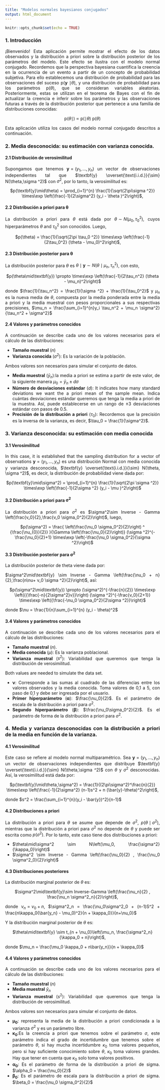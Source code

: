 ```yaml
---
title: "Modelos normales bayesianos conjugados"
output: html_document
---
```


<style>
body {
text-align: justify}
</style>

```r
knitr::opts_chunk$set(echo = TRUE)
```

### 1. Introducción

¡Bienvenido! Esta aplicación permite mostrar el efecto de los datos observados y la distribución a priori sobre la distribución posterior de los parámetros del modelo. Este efecto se ilustra con el modelo normal conjugado.
Recordemos que la perspectiva bayesiana cuantifica la creencia en la ocurrencia de un evento a partir de un concepto de probabilidad subjetiva. Para ello establecemos una distribución de probabilidad para las observaciones del suceso p(**y** $\mid\theta$), y una distribución de probabilidad para los parámetros p($\theta$), que se consideran variables aleatorias. 
Posteriormente, estas se utilizan en el teorema de Bayes con el fin de actualizar la creencia e inferir sobre los parámetros y las observaciones futuras a través de la distribución posterior que pertenece a una familia de distribuciones conocidas:

<center>
p($\theta\mid$\textbf{y}) $\propto$ p(\textbf{y}$\mid\theta$) p($\theta$) 
</center>


Esta aplicación utiliza los casos del modelo normal conjugado descritos a continuación.

### 2. Media desconocida: su estimación con varianza conocida.

#### **2.1 Distribución de verosimilitud**

Supongamos que tenemos $\textbf{y} =(y_1,…,y_n )$ un vector de observaciones independientes tal que $\textbf{y} \overset{\text{i.i.d.}}{\sim} N(\theta,\sigma ^2)$ con $\sigma^2$, por lo tanto, la verosimilitud es:

<center>
 $p(\textbf{y}\mid\theta) = \prod_{i=1}^{n} \frac{1}{\sqrt{2\pi\sigma ^2}} \times\exp \left(\frac{-1}{2\sigma^2} (y_i - \theta )^2\right)$,
 </center>
 
#### **2.2 Distribución a priori para** $\boldsymbol{\theta}$

La distribución a priori para $\theta$ está dada por $\theta\sim N(\mu_0,\tau_0 ^2)$, cuyos hiperparámetros $\theta$ and $\tau_0^2$  son conocidos. Luego, 

<center>
    $p(\theta) = \frac{1}{\sqrt{2\pi \tau_0 ^2}} \times\exp \left(\frac{-1}{2\tau_0^2} (\theta - \mu_0)^2\right)$, 
    </center>
    
#### **2.3 Distribución posterior para** $\boldsymbol{\theta}$

La distribución posterior para $\theta$ es $\theta\mid\textbf{y} \sim N(\theta \mid \mu_n,\tau_n ^2 )$, con esto,

<center>
   $p(\theta\mid\textbf{y}) \propto \times\exp \left(\frac{-1}{2\tau_n^2} (\theta - \mu_n)^2\right)$
</center>

donde $\frac{1}{\tau_n^2} = \frac{1}{\sigma ^2} + \frac{1}{\tau_0^2}$ y
$\mu_n$ es la nueva media de $\theta$, compuesta por la media ponderada entre la media a priori y la media muestral con pesos proporcionales a sus respectivas precisiones,
$\mu_n = \frac{\sum_{i=1}^{n}y_i \tau_n^2 + \mu_n \sigma^2}{\tau_n^2 + \sigma^2}$ 


#### **2.4 Valores y parámetros conocidos**

A continuación se describe cada uno de los valores necesarios para el cálculo de las distribuciones:

 * **Tamaño muestral** ($n$)
 * **Varianza conocida** ($\sigma ^2$): Es la variación de la población.
 
Ambos valores son necesarios para simular el conjunto de datos.

* **Media muestral** ($\bar{y}_n$):la media a priori se estima a partir de este valor, de la siguiente manera $\mu_0 = \bar{y}_n \pm d\sigma$
* **Número de desviaciones estándar** ($d$): It indicates how many standard deviations we want the a priori mean of the sample mean. Indica cuántas desviaciones estándar queremos que tenga la media a priori de la muestra. Así, puede establecerse en un rango de $\pm 3$ desviaciones estándar con pasos de $0.5$.
* **Precisión de la distribución a priori** ($\tau_0$): Recordemos que la precisión es la inversa de la varianza, es decir, $\tau_0 = \frac{1}{\sigma^2}$.

### 3. Varianza desconocida: su estimación con media conocida

#### **3.1 Verosimilitud**

In this case, it is established that the sampling distribution for a vector of observations $\textbf{y} =(y_1,…,y_n )$ es una distribución Normal con media conocida y varianza desconocida, $\textbf{y} \overset{\text{i.i.d.}}{\sim} N(\theta, \sigma ^2)$,  es decir, la distribución de probabilidad viene dada por:

<center>

$p(\textbf{y}\mid\sigma^2) = \prod_{i=1}^{n} \frac{1}{\sqrt{2\pi \sigma ^2}} \times\exp \left(\frac{-1}{2\sigma ^2} (y_i - \mu )^2\right)$
    
</center>

#### **3.2 Distribución a priori para** $\boldsymbol{\sigma^2}$

La distribución a priori para $\sigma^2$ es $\sigma^2\sim Inverse - Gamma \left(\frac{v_0}{2},\frac{v_0 \sigma_0^2}{2}\right)$, luego,

<center>
    $p(\sigma^2) = \frac{ \left(\frac{\nu_0 \sigma_0^2}{2}\right) ^ {\frac{\nu_{0}}{2}} }{\Gamma \left(\frac{\nu_0}{2}\right)} (\sigma ^2)^{-\frac{\nu_0}{2}+1} \times\exp \left(-\frac{\nu_0 \sigma_0^2}{\sigma ^2}\right)$
</center>

#### **3.3 Distribución posterior para** $\boldsymbol{\sigma^2}$

La distribución posterior de theta viene dada por:

$\sigma^2\mid\textbf{y} \sim Inverse - Gamma \left(\frac{\nu_0 + n}{2},\frac{n\nu+ v_0 \sigma ^2}{2}\right)$, así:

<center>
   $p(\sigma^2\mid\textbf{y}) \propto (\sigma^2)^{-\frac{n}{2}}
   \times\exp \left({{\frac{-n}{2\sigma^2}v}}\right) (\sigma ^2)^{-\frac{v_0}{2+1}} 
   \times\exp \left({\frac{-\nu_0 \sigma_0^2}{2\sigma ^2}}\right)$
</center>

donde $\nu = \frac{1}{n}\sum_{i=1}^{n} (y_i - \theta)^2$

#### **3.4 Valores y parámetros conocidos**

A continuación se describe cada uno de los valores necesarios para el cálculo de las distribuciones:

* **Tamaño muestral** ($n$).
* **Media conocida** ($\mu$): Es la varianza poblacional.
* **Varianza muestral** ($s^2$): Variabilidad que queremos que tenga la distribución de verosimilitud.
 
Both values are needed to simulate the data set.

* $\boldsymbol{\nu}$: Corresponde a las sumas al cuadrado de las diferencias entre los valores observados y la media conocida. Toma valores de 0,1 a 5, con paso de 0,1 y debe ser ingresada por el usuario.
* **Primer hiperparámetro** $(\boldsymbol{\alpha})$: $\frac{\nu_0}{2}$. Es el parámetro de escala de la distribución a priori para $\sigma^2$.
* **Segundo hiperparámetro** $(\boldsymbol{\beta})$: $\frac{\nu_0\sigma_0^2}{2}$. Es el parámetro de forma de la distribución a priori para $\sigma^2$.

### 4. Media y varianza desconocidas con la distribución a priori de la media en función de la varianza.

#### **4.1 Verosimilitud**

Este caso se refiere al modelo normal multiparamétrico. Sea $\textbf{y} =(y_1,…,y_n )$ un vector de observaciones independientes que distribuye $\textbf{y} \overset{\text{i.i.d.}}{\sim} N(\theta,\sigma ^2)$ con $\theta$ y $\sigma^2$ desconocidas. Así, la verosimilitud está dada por:

<center>
    $p(\textbf{y}\mid\theta,\sigma^2) = \frac{1}{(2\pi\sigma^2)^\frac{n}{2}} \times\exp \left(\frac{-1}{2\sigma^2} (n-1)s^2 + n (\bar{y}-\theta)^2\right)$,
</center>

donde $s^2 = \frac{\sum_{i=1}^{n}(y_i - \bar{y})^2}{n-1}$

#### **4.2 Distribuciones a priori**

La distribución a priori para $\theta$ se asume que depende de $\sigma^2$, $p(\theta\mid\sigma^2)$, mientras que la distribución a priori para $\sigma^2$ no depende de $\theta$ y puede ser escrita como $p(\sigma^2)$. Por lo tanto, este caso tiene dos distribuciones a priori: 

* $\theta\mid\sigma^2 \sim N\left(\mu_0, \frac{\sigma^2}{\kappa_0}\right)$
* $\sigma^2 \sim Inverse - Gamma \left(\frac{\nu_0}{2} , \frac{\nu_0 \sigma^2_0}{2}\right)$

#### **4.3 Distribuciones posteriores**

La distribución marginal posterior de $\theta$ es:

<center>
$\sigma^2\mid\textbf{y}\sim Inverse-Gamma \left(\frac{\nu_n}{2} , \frac{\nu_n \sigma^2_n}{2}\right)$,
</center>

donde $\nu_n = \nu_0 + n$, $\sigma^2_n = \frac{\nu_0\sigma^2_0 + (n-1)S^2 + \frac{n\kappa_0(\bar{y_n} - \mu_0)^2}{n + \kappa_0}}{n+\nu_0}$ 

Y la distribución marginal posterior de $\theta$ es: 

<center>
$\theta\mid\textbf{y} \sim t_{n + \nu_0}\left(\mu_n, \frac{\sigma^2_n}{\kappa_0 + n}\right)$, 
</center>

donde $\mu_n = \frac{\mu_0 \kappa_0 + n\bar{y_n}}{n + \kappa_0}$

#### **4.4 Valores y parámetros conocidos**

A continuación se describe cada uno de los valores necesarios para el cálculo de las distribuciones:

* **Tamaño muestral** ($n$)
* **Media muestral** $\bar{y}_n$
* **Varianza muestral** ($s^2$): Variabilidad que queremos que tenga la distribución de verosimilitud.

Ambos valores son necesarios para simular el conjunto de datos.

* $\boldsymbol{\mu_0}:$ representa la media de la distribución a priori condicionada a la varianza $\sigma^2$ y es un parámetro libre.
* $\boldsymbol{\kappa_0}$:Es la creencia a priori que tenemos sobre el parámetro $\sigma$, este parámetro indica el grado de incertidumbre que tenemos sobre el parámetro $\theta$, si hay mucha incertidumbre $\kappa_0$ toma valores pequeños, pero si hay suficiente conocimiento sobre $\theta$, $\kappa_0$ toma valores grandes. Hay que tener en cuenta que $\kappa_0$ solo toma valores positivos.
* $\boldsymbol{\alpha_0}:$ Es el parámetro de forma de la distribución a priori de sigma. $\alpha_0 = \frac{\nu_0}{2}$
* $\boldsymbol{\beta_0}$: Es el parámetro de escala para la distribución a priori de sigma. $\beta_0 = \frac{\nu_0 \sigma_0^2}{2}$